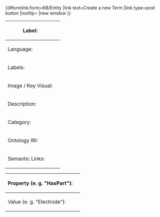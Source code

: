 <noinclude>
{{OslTemplate:Helper/Docu/FormTemplate}}

<div class=dynamic-page-form-link>{{#formlink:form=KB/Entity
|link text=Create a new Term
|link type=post button
<!-- |query string= -->
|tooltip=
|new window
}}</div>
<!-- {{{info|page name=Term:OSL-{{UUID}} }}} -->
<!-- {{{info|page name=Term:OSL_{{#replace:{{UUID}}|-|_}} }}} -->
</noinclude><includeonly>
{{{info|page name={{OslTemplate:ID/UUID |namespace=Term}} }}}
<div id="wikiPreview" style="display: none; padding-bottom: 25px; margin-bottom: 25px; border-bottom: 1px solid #AAAAAA;"></div>
{{{for template|OslTemplate:KB/Entity}}}
{| class="formtable"
! Label: 
| {{{field|label|mandatory}}} 
|-
! Language:
| {{{field|label_lang_code|input type=dropdown|values=en,de|default=en|mandatory}}}
|-
! Labels: 
| {{{field|alternative_labels|holds template}}}
|-
! Image / Key Visual: 
| {{{field|image|uploadable|image preview}}} 
|-
! Description: 
| {{{field|description|input type=textarea|editor=visualeditor|class=toolbarOnTop}}}
|-
! Category: 
| {{{field|category|input type=tree|top category=Thing<!-- |hideroot -->|default=Term|depth=4|list|delimiter=;|height=300|width=1000}}}
|-
! Ontology IRI: 
| {{{field|ontology_iri|input type=tokens|list|delimiter=;}}}
|-
! Semantic Links: 
| {{{field|relations|holds template}}}
| {{{field|extensions|hidden}}}
|}
{{{end template}}}
{{OslTemplate:Common/Form/Label/Instances |template=OslTemplate:KB/Entity}}

<!-- ==Semantic Links== -->
{{{for template|OslTemplate:KB/Relation|multiple|add button text=Add semantic link|embed in field=OslTemplate:KB/Term[relations]}}}
{| class="formtable"
! Property (e. g. "HasPart"): 
| {{{field|property|input type=text with autocomplete|size=100|mandatory|values from category=ObjectProperty}}}
|-
! Value (e. g. "Electrode"): 
| {{{field|value|input type=text with autocomplete|size=100|mandatory|values from category=KB/Term}}}
|}
{{{end template}}}

{{{standard input|free text|hidden|preload=OslTemplate:KB/Term/Body}}}

{{{for template|OslTemplate:KB/Term/Footer}}}{{{end template}}}
{{{standard input|save}}} {{{standard input|cancel}}}
</includeonly>